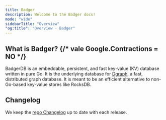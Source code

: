 ```yaml
---
title: Badger
description: Welcome to the Badger docs!
mode: "wide"
sidebarTitle: "Overview"
"og:title": "Overview - Badger"
---
```


## What is Badger? {/* vale Google.Contractions = NO */}

BadgerDB is an embeddable, persistent, and fast key-value (KV) database written
in pure Go. It is the underlying database for [Dgraph](/dgraph/overview), a
fast, distributed graph database. It is meant to be an efficient alternative to
non-Go-based key-value stores like RocksDB.

## Changelog

We keep the
[repo Changelog](https://github.com/hypermodeinc/badger/blob/main/CHANGELOG.md)
up to date with each release.
